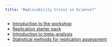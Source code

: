 ```yaml
---
title: "Replicability Crisis in Science?"
---
```


- [Introduction to the workshop](slides/00-intro/00-intro.qmd)
- [Replication starter pack](slides/01-replication-tools/01-replication-tools.qmd)
- [Introduction to meta-analysis](slides/02-meta-analysis/02-meta-analysis.qmd)
- [Statistical methods for replication assessment](slides/03-replication-methods/03-replication-methods.qmd)